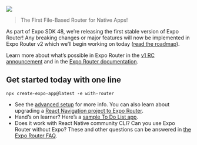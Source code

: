 <Title date="2023-02-02T00:31:23.913Z">Announcing Expo Router v1</Title>

![](./images/overview.png)

> The First File-Based Router for Native Apps!

As part of Expo SDK 48, we’re releasing the first stable version of Expo Router! Any breaking changes or major features will now be implemented in Expo Router v2 which we’ll begin working on today ([read the roadmap](https://github.com/expo/router/discussions/309)).

Learn more about what’s possible in Expo Router in the [v1 RC announcement](https://blog.expo.dev/announcing-the-expo-router-v1-release-candidate-c5680b88a18c) and in the [Expo Router documentation](https://expo.github.io/router).

## Get started today with one line

```terminal
npx create-expo-app@latest -e with-router
```

- See the [advanced setup](https://expo.github.io/router/docs/) for more info. You can also learn about upgrading a [React Navigation project to Expo Router](https://expo.github.io/router/docs/migration/react-navigation/link).
- Hand’s on learner? Here’s a [sample To Do List app](https://github.com/expo/router/tree/main/apps/demo).
- Does it work with React Native community CLI? Can you use Expo Router without Expo? These and other questions can be answered in [the Expo Router FAQ](https://expo.github.io/router/docs/faq).
